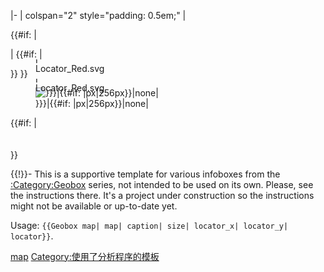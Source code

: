 <includeonly>
|-  
| colspan="2" style="padding: 0.5em;" | <div style="width: {{#if:{{{3|}}}|{{{3}}}|256}}px; margin: 0 auto; position: relative">{{#if: {{{6|}}}
|<div style="position:absolute; left:{{#expr: (({{{4|0}}} - {{Geobox location {{{6}}}|left}})/({{Geobox location {{{6}}}|right}}-{{Geobox location {{{6}}}|left}})*{{#if:{{{3|}}}|{{{3}}}|256}}) -4 round 2}}px; top:{{#expr: (({{Geobox location {{{6}}}|top}} - {{{5|0}}})/({{Geobox location {{{6}}}|top}}-{{Geobox location {{{6}}}|bottom}})*{{#if:{{{3|}}}|{{{3}}}|256}})*{{Geobox location {{{6}}}|ratio}} -4 round 2}}px; padding:0;">[[File:Locator Red.svg|9px|none]]</div>| {{#if: {{{4|}}}
|<div style="position:absolute; left:{{#expr:({{{4|0}}}*{{#if:{{{3|}}}|{{{3}}}|256}}/100 round 2) -4}}px; top:{{#expr:({{{5|0}}}*{{#if:{{{3|}}}|{{{3}}}|256}}/100 round 2) -4}}px; padding:0;">[[File:Locator Red.svg|9px|none]]</div> }} }}<div style="width:{{#if:{{{3|}}}|{{{3}}}|256}}px">[[File:{{{1|}}}|{{#if: {{{3|}}}|{{{3}}}px|256px}}|none|{{{2|}}}]]</div>{{#if: {{{2|}}}| <div style="padding-top: 0.4em; text-align: center;">{{{2}}}</div>}}</div>
{{!}}-
</includeonly><noinclude>
This is a supportive template for various infoboxes from the [[:Category:Geobox]] series, not intended to be used on its own. Please, see the instructions there. It's a project under construction so the instructions might not be available or up-to-date yet.

Usage: <code><nowiki>{{Geobox map| map| caption| size| locator_x| locator_y| locator}}</nowiki></code>.
[[Category:Geobox include|map]]
[[Category:使用了分析程序的模板]]
</noinclude>